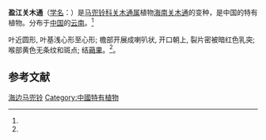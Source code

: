 {{Infraspeciesbox 
| genus =Isotrema
| species = hainanense
| species link = 海南关木通
| subspecies =  yingjiangense
| authority =  (X. X. Zhu & J. S. Ma) X. X. Zhu, S. Liao & J. S. Ma
| synonyms = 
* 盈江马兜铃 ''Aristolochia hainanensis'' subsp. ''yingjiangensis'' X. X. Zhu & J. S. Ma
| synonyms_ref = <ref name="biods.2019183">{{cite journal |last1=Xinxin |first1=Zhu |last2=Jun |first2=Wang |last3=Shuai |first3=Liao |last4=Jinshuang |first4=Ma |title=Synopsis of Aristolochia L. and Isotrema Raf. (Aristolochiaceae) in China |journal=Biodiversity Science |date=2019-10-20 |volume=27 |issue=10 |pages=1143 |doi=10.17520/biods.2019183}}</ref>
}}
'''盈江关木通'''（[[学名|学名]]：{{lang|la|''Isotrema hainanense'' subsp. ''yingjiangense''}}）是[[马兜铃科|马兜铃科]][[关木通属|关木通属]]植物[[海南关木通|海南关木通]]的变种，是中国的特有植物。分布于[[中国|中国]]的[[云南|云南]]。<ref name="biods.2019183" />

叶近圆形, 叶基浅心形至心形; 檐部开展成喇叭状, 开口朝上, 裂片密被暗红色乳突; 喉部黄色无条纹和斑点; 结[[蒴果|蒴果]]。<ref name="biods.2019183" />。

==参考文献==
{{reflist}}

{{Taxonbar|from=Q93957385}}
[[Category:关木通属|海边马兜铃]]
[[Category:中國特有植物|Category:中國特有植物]]
{{植物小作品}}